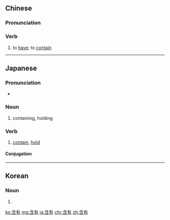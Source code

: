 ==Chinese==
{{zh-forms}}

===Pronunciation===
{{zh-pron
|m=hányǒu
|c=ham4 jau5
|cat=v
}}

===Verb===
{{zh-verb}}

# to [[have]]; to [[contain]]
#: {{zh-x|含有 藥物 成分{fèn}|to '''contain''' drugs}}

{{zh-cat|Advanced}}

----

==Japanese==
{{ja-kanjitab|がん|ゆう|yomi=on}}

===Pronunciation===
* {{ja-pron|がんゆう|yomi=o}}

===Noun===
{{ja-noun|がんゆう}}

# containing, holding

===Verb===
{{ja-verb-suru|tr=trans|がんゆう}}

# [[contain]], [[hold]]

====Conjugation====
{{ja-suru|がんゆう}}
----
==Korean==
{{ko-hanjatab}}

===Noun===
{{ko-noun|hj|hangeul=함유}}

# {{hanja form of|함유}}

[[ko:含有]]
[[mg:含有]]
[[ja:含有]]
[[chr:含有]]
[[zh:含有]]
